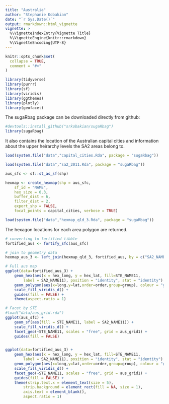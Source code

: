 ```yaml
---
title: "Australia"
author: "Stephanie Kobakian"
date: "`r Sys.Date()`"
output: rmarkdown::html_vignette
vignette: >
  %\VignetteIndexEntry{Vignette Title}
  %\VignetteEngine{knitr::rmarkdown}
  %\VignetteEncoding{UTF-8}
---
```


```r
knitr::opts_chunk$set(
  collapse = TRUE,
  comment = "#>"
)

library(tidyverse)
library(purrr)
library(sf)
library(viridis)
library(ggthemes)
library(plotly)
library(geofacet)
```


The sugaRbag package can be downloaded directly from github:

```r
#devtools::install_github("srkobakian/sugaRbag")
library(sugaRbag)
```

It also contains the location of the Australian capital cities and information about the upper heirarchy levels the SA2 areas belong to.

```r
load(system.file("data","capital_cities.Rda", package = "sugaRbag"))

load(system.file("data","sa2_2011.Rda", package = "sugaRbag"))
```



```r
aus_sfc <- sf::st_as_sf(shp)
```

```r
hexmap <- create_hexmap(shp = aus_sfc,
    sf_id = "NAME",
    hex_size = 0.3,
    buffer_dist = 6,
    filter_dist = 2,
    export_shp = FALSE,
    focal_points = capital_cities, verbose = TRUE)
```


```r
load(system.file("data","hexmap_qld_3.Rda", package = "sugaRbag"))
```

The hexagon locations for each area polygon are returned.

```r
# converting to fortified tibble
fortified_aus <- fortify_sfc(aus_sfc)

# join to geometry data
hexmap_aus_3 <- left_join(hexmap_qld_3, fortified_aus, by = c("SA2_NAME11"))
```


```r

# Full aus map
ggplot(data=fortified_aus_3) +
    geom_hex(aes(x = hex_long, y = hex_lat, fill=STE_NAME11,
        label = SA2_NAME11), position = "identity", stat = "identity") +
    geom_polygon(aes(x=long,y=lat,order=order,group=group), colour = "grey", fill = NA) +
    scale_fill_viridis_d() +
    guides(fill = FALSE) +
    theme(aspect.ratio = 1)

```


```r
# Facet by STE
#load("data/aus_grid.rda")
ggplot(aus_sfc) +
    geom_sf(aes(fill = STE_NAME11, label = SA2_NAME11)) +
    scale_fill_viridis_d() +
    facet_geo(~STE_NAME11, scales = "free", grid = aus_grid1) +
    guides(fill = FALSE)


ggplot(data=fortified_aus_3) +
    geom_hex(aes(x = hex_long, y = hex_lat, fill=STE_NAME11,
        label = SA2_NAME11), position = "identity", stat = "identity") +
    geom_polygon(aes(x=long,y=lat,order=order,group=group), colour = "grey", fill = NA) +
    scale_fill_viridis_d() +
    facet_geo(~STE_NAME11, scales = "free", grid = aus_grid1) +
    guides(fill = FALSE) +
    theme(strip.text.x = element_text(size = 5),
        strip.background = element_rect(fill = NA, size = 1),
        axis.text = element_blank(),
        aspect.ratio = 1)

```


